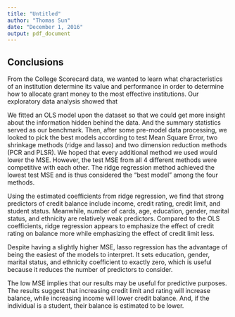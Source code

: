 ```yaml
---
title: "Untitled"
author: "Thomas Sun"
date: "December 1, 2016"
output: pdf_document
---
```


## Conclusions
From the College Scorecard data, we wanted to learn what characteristics of an institution determine its value and performance in order to determine how to allocate grant money to the most effective institutions. Our exploratory data analysis showed that

We fitted an OLS model upon the dataset so that we could get more insight about the information hidden behind the data. And the summary statistics served as our benchmark. Then, after some pre-model data processing, we looked to pick the best models according to test Mean Square Error, two shrinkage methods (ridge and lasso) and two dimension reduction methods (PCR and PLSR). We hoped that every additional method we used would lower the MSE. However, the test MSE from all 4 different methods were competitive with each other. The ridge regression method achieved the lowest test MSE and is thus considered the "best model" among the four methods. 

Using the estimated coefficients from ridge regression, we find that strong predictors of credit balance include income, credit rating, credit limit, and student status. Meanwhile, number of cards, age, education, gender, marital status, and ethnicity are relatively weak predictors. Compared to the OLS coefficients, ridge regression appears to emphasize the effect of credit rating on balance more while emphasizing the effect of credit limit less. 

Despite having a slightly higher MSE, lasso regression has the advantage of being the easiest of the models to interpret. It sets education, gender, marital status, and ethnicity coefficient to exactly zero, which is useful because it reduces the number of predictors to consider.

The low MSE implies that our results may be useful for predictive purposes. The results suggest that increasing credit limit and rating will increase balance, while increasing income will lower credit balance. And, if the individual is a student, their balance is estimated to be lower.
